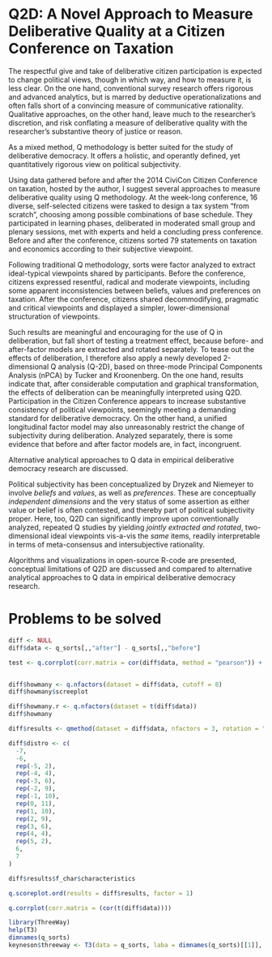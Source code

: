 # Q2D: A Novel Approach to Measure Deliberative Quality at a Citizen Conference on Taxation

<!-- - reports *changes* in factor composition and loadings between pre- and post-sort. -->
<!--    - *factor interpretation* in terms of deliberative democracy (as per Niemeyer: beliefs, values, preferences) -->
<!--    - testing (increased) *meta-consensus and intersubjective rationality* (aka consistency) -->
<!--    - additional *qualitative analyses* of selected, cursorily transcripted discussions from CiviCon-1 -->

<!-- 1. **compare factor loadings**: look at the dimensionality, and loadings of factors befre and after; this would be the broadest kind of result, ideally that the factor space becomes lower dimensional -->
<!-- 2. **pooling** of data (including before and after sorts in *one* dataset for analysis): may show different before/after factors, as well as the change of people -->
<!-- 3. **2nd order analysis** (make factors out of factors): will be limited because of max. 8 cases (factors), but would be very interesting: these might be the *misunderstandings* -->
<!-- 4. **factors of deltas** compute the delta in score for each item (say, item moves from -5 to 2 for a participant), then compute factors of these movements: this may reveal the "misunderstandings", and/or the kinds of learning processes that have happened. -->
<!-- 5. **spiking** of data; place (some of the) "before" factor arrays into the "after" dataset as cases; then do judgmental rotation: this is not a very common method, but may reveal how things have changed from the vantage point of "before". -->

The respectful give and take of deliberative citizen participation is expected to change political views, though in which way, and how to measure it, is less clear. 
On the one hand, conventional survey research offers rigorous and advanced analytics, but is marred by deductive operationalizations and often falls short of a convincing measure of communicative rationality. 
Qualitative approaches, on the other hand, leave much to the researcher's discretion, and risk conflating a measure of deliberative quality with the researcher's substantive theory of justice or reason.

As a mixed method, Q methodology is better suited for the study of deliberative democracy.
It offers a holistic, and operantly defined, yet quantitatively rigorous view on political subjectivity.

<!-- Dryzek and Niemeyer have shown that Q methodology can be a productive *mixed* method to study deliberative democracy: It offers a holistic, and operantly defined, yet quantitatively rigorous view on political subjectivity. -->

<!-- however, q tradittionally provides no clear way to study the *treatment effects* of some participatory intervention -->

Using data gathered before and after the 2014 CiviCon Citizen Conference on taxation, hosted by the author, I suggest several approaches to measure deliberative quality using Q methodology.
At the week-long conference, 16 diverse, self-selected citizens were tasked to design a tax system "from scratch", choosing among possible combinations of base schedule. 
They participated in learning phases, deliberated in moderated small group and plenary sessions, met with experts and held a concluding press conference.
Before and after the conference, citizens sorted 79 statements on taxation and economics according to their subjective viewpoint.

Following traditional Q methodology, sorts were factor analyzed to extract ideal-typical viewpoints shared by participants. 
Before the conference, citizens expressed resentful, radical and moderate viewpoints, including some apparent inconsistencies between beliefs, values and preferences on taxation. 
After the conference, citizens shared decommodifying, pragmatic and critical viewpoints and displayed a simpler, lower-dimensional structuration of viewpoints.

Such results are meaningful and encouraging for the use of Q in deliberation, but fall short of testing a treatment effect, because before- and after-factor models are extracted and rotated separately.
To tease out the effects of deliberation, I therefore also apply a newly developed 2-dimensional Q analysis (Q-2D), based on three-mode Principal Components Analysis (nPCA) by Tucker and Kroonenberg.
On the one hand, results indicate that, after considerable computation and graphical transformation, the effects of deliberation can be meaningfully interpreted using Q2D. 
Participation in the Citizen Conference appears to increase substantive consistency of political viewpoints, seemingly meeting a demanding standard for deliberative democracy. 
On the other hand, a unified longitudinal factor model may also unreasonably restrict the change of subjectivity during deliberation. 
Analyzed separately, there is some evidence that before and after factor models are, in fact, incongruent.

Alternative analytical approaches to Q data in empirical deliberative democracy research are discussed.

Political subjectivity has been conceptualized by Dryzek and Niemeyer to involve *beliefs* and *values*, as well as *preferences*.
These are conceptually *independent dimensions* and the very status of some assertion as either value or belief is often contested, and thereby part of political subjectivity proper.
Here, too, Q2D can significantly improve upon conventionally analyzed, repeated Q studies by yielding *jointly extracted and rotated*, two-dimensional ideal viewpoints vis-a-vis the *same* items, readily interpretable in terms of meta-consensus and intersubjective rationality.

Algorithms and visualizations in open-source R-code are presented, conceptual limitations of Q2D are discussed and compared to alternative analytical approaches to Q data in empirical deliberative democracy research.

# Problems to be solved

<!-- - Communality / nloads of factors seem to change (different people!)
- Eigenvalues increase!
- Factor of factors?
- Factor of item movements?
Look at factor CONGRUENCE (the angles!) -->

<!-- make screeplot with before/after data in one plot, that's essentially what you're hypothesizing -->



```r
diff <- NULL
diff$data <- q_sorts[,,"after"] - q_sorts[,,"before"]

test <- q.corrplot(corr.matrix = cor(diff$data, method = "pearson")) + ggtitle("Correlation of Movements")


diff$howmany <- q.nfactors(dataset = diff$data, cutoff = 8)
diff$howmany$screeplot

diff$howmany.r <- q.nfactors(dataset = t(diff$data))
diff$howmany

diff$results <- qmethod(dataset = diff$data, nfactors = 3, rotation = "equamax", forced = FALSE, cor.method = "pearson", threshold = "none", allow.confounded = TRUE, distribution = diff$distro)

diff$distro <- c(
  -7, 
  -6, 
  rep(-5, 2), 
  rep(-4, 4),
  rep(-3, 6),
  rep(-2, 9),
  rep(-1, 10),
  rep(0, 11),
  rep(1, 10),
  rep(2, 9),
  rep(3, 6),
  rep(4, 4),
  rep(5, 2),
  6,
  7
)

diff$results$f_char$characteristics

q.scoreplot.ord(results = diff$results, factor = 1)

q.corrplot(corr.matrix = (cor(t(diff$data))))
```



```r
library(ThreeWay)
help(T3)
dimnames(q_sorts)
keyneson$threeway <- T3(data = q_sorts, laba = dimnames(q_sorts)[[1]], labb = dimnames(q_sorts)[[2]], labc = dimnames(q_sorts)[[3]])
```


<!-- is there a two-dimensional equivalent to PCA? -->


<!-- crazy idea for two-dimensional PCA, just make the lower diag different, this is via qlist from Tim Michel:
i J Christopher:

I've been reading all the responses my query  has generated, to reflect on your response:

1) I understood what you meant by fusing the Q-Sorts together.
2) However, I agree with others on the topic that it doesn't make sense to simply fuse the sorts together and then do the calculations as if they were one large Q-Sort
3) I reiterate that using a block diagonal correlation matrix would seem a more reasonable approach

i.e.  [ M   0  ] , where M are the correlations based on the 1st Qsort and N the 2nd.
      [ 0   N  ]

4) That would get away from correlating apples and oranges so to speak
5) This way we would get a cleaner result and the calculated factors would possibly reflect the subject positions on Qsort1 and Qsort2 without the other noise in the data.
6) I think one would still have to make a case that the qsets are related and would have to administered in the same temporal frame.

Now in my limited exposure to Q-Methodology, it seems to me that it is employed to find clusters of opinions or subjectivities on the topic outlined int the Q-sets. I would think that combining the Q-Sorts in this manner would identify clusters of opinions & subjectivities in the combined Q-Sets.
 -->
